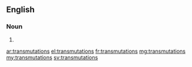 ==English==

===Noun===
{{head|en}}

# {{plural of|transmutation}}

[[ar:transmutations]]
[[el:transmutations]]
[[fr:transmutations]]
[[mg:transmutations]]
[[my:transmutations]]
[[sv:transmutations]]